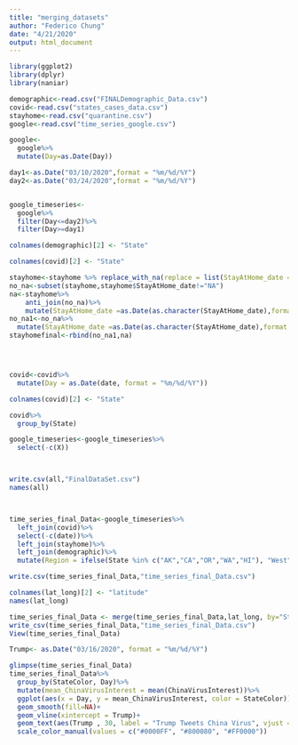 ```yaml
---
title: "merging_datasets"
author: "Federico Chung"
date: "4/21/2020"
output: html_document
---
```


```r
library(ggplot2)
library(dplyr)
library(naniar)
```

```r
demographic<-read.csv("FINALDemographic_Data.csv")
covid<-read.csv("states_cases_data.csv")
stayhome<-read.csv("quarantine.csv")
google<-read.csv("time_series_google.csv")

google<-
  google%>%
  mutate(Day=as.Date(Day))

day1<-as.Date("03/10/2020",format = "%m/%d/%Y")
day2<-as.Date("03/24/2020",format = "%m/%d/%Y")


google_timeseries<-
  google%>%
  filter(Day<=day2)%>%
  filter(Day>=day1)


```

```r
colnames(demographic)[2] <- "State"

colnames(covid)[2] <- "State"

stayhome<-stayhome %>% replace_with_na(replace = list(StayAtHome_date = "#N/A"))
no_na<-subset(stayhome,stayhome$StayAtHome_date!="NA") 
na<-stayhome%>%
    anti_join(no_na)%>%
    mutate(StayAtHome_date =as.Date(as.character(StayAtHome_date),format = "%m-%d-%Y"), na.rm = TRUE)
no_na1<-no_na%>%
  mutate(StayAtHome_date =as.Date(as.character(StayAtHome_date),format = "%m/%d/%Y"), na.rm = TRUE)
stayhomefinal<-rbind(no_na1,na)




covid<-covid%>%
  mutate(Day = as.Date(date, format = "%m/%d/%Y"))

colnames(covid)[2] <- "State"

covid%>%
  group_by(State)

google_timeseries<-google_timeseries%>%
  select(-c(X))



write.csv(all,"FinalDataSet.csv")
names(all)



time_series_final_Data<-google_timeseries%>%
  left_join(covid)%>%
  select(-c(date))%>%
  left_join(stayhome)%>%
  left_join(demographic)%>% 
  mutate(Region = ifelse(State %in% c("AK","CA","OR","WA","HI"), "West", ifelse(State %in% c("CO","UT","ID","MT","WY", "NM", "AZ", "NV"), "Mountain", ifelse(State %in% c("SD","ND","MN","KS","IN", "MI", "NE", "IA", "WI","IL", "OH", "MO", "OK"), "Midwest",  ifelse(State %in% c("TX","AL","MS","FL","AR", "WV", "TN", "NC", "SC","GA", "VA", "KY", "LA"), "South", ifelse(State %in% c("MD","PA","DE","NJ","NY", "MA", "CT", "NH", "VT","ME", "RI", "DC"), "Northeast", 0))))))

write.csv(time_series_final_Data,"time_series_final_Data.csv")
```

```r
colnames(lat_long)[2] <- "latitude"
names(lat_long)
```

```r
time_series_final_Data <- merge(time_series_final_Data,lat_long, by="State")
write_csv(time_series_final_Data,"time_series_final_Data.csv")
View(time_series_final_Data)
```


```r
Trump<- as.Date("03/16/2020", format = "%m/%d/%Y")

glimpse(time_series_final_Data)
time_series_final_Data%>%
  group_by(StateColor, Day)%>%
  mutate(mean_ChinaVirusInterest = mean(ChinaVirusInterest))%>%
  ggplot(aes(x = Day, y = mean_ChinaVirusInterest, color = StateColor))+
  geom_smooth(fill=NA)+
  geom_vline(xintercept = Trump)+
  geom_text(aes(Trump , 30, label = "Trump Tweets China Virus", vjust = -1), size = 3, color = "black")+
  scale_color_manual(values = c("#0000FF", "#800080", "#FF0000"))

```

